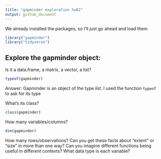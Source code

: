 ```yaml
---
title: "gapminder exploration hw02"
output: github_document
---
```


We already installed the packages, so I'll just go ahead and load them
```r
library("gapminder")
library("tidyverse")
```

## Explore the gapminder object:

Is it a data.frame, a matrix, a vector, a list?
```r
typeof(gapminder)
```
Answer: Gapminder is an object of the type *list*. I used the function `typeof` to ask for its type

What’s its class?
```r
class(gapminder)
```

How many variables/columns?
```r
dim(gapminder)
```

How many rows/observations?
Can you get these facts about “extent” or “size” in more than one way? Can you imagine different functions being useful in different contexts?
What data type is each variable?
